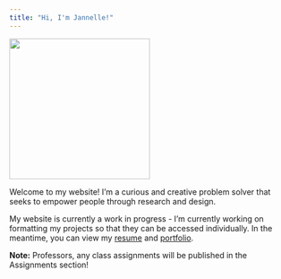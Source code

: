 ```yaml
---
title: "Hi, I'm Jannelle!"
---
```


![](images/IMG_9759.jpg){fig-alt="young woman in black shirt" fig-align="center" width="251"}

Welcome to my website! I'm a curious and creative problem solver that seeks to empower people through research and design.

My website is currently a work in progress - I'm currently working on formatting my projects so that they can be accessed individually. In the meantime, you can view my [resume](https://drive.google.com/file/d/1ZujT78aSYE2L2ZATTNqgXtU1iChc604H/view?usp=sharing) and [portfolio](https://bit.ly/44LwuU3).

**Note:** Professors, any class assignments will be published in the Assignments section!

```r
```

